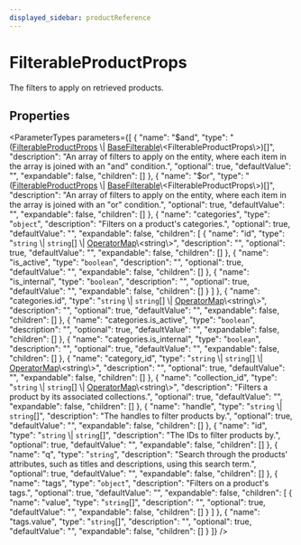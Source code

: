 ```yaml
---
displayed_sidebar: productReference
---
```



# FilterableProductProps

The filters to apply on retrieved products.

## Properties

<ParameterTypes parameters={[
  {
    "name": "$and",
    "type": "([FilterableProductProps](FilterableProductProps.mdx) \\| [BaseFilterable](BaseFilterable.mdx)\\&#60;FilterableProductProps\\&#62;)[]",
    "description": "An array of filters to apply on the entity, where each item in the array is joined with an \"and\" condition.",
    "optional": true,
    "defaultValue": "",
    "expandable": false,
    "children": []
  },
  {
    "name": "$or",
    "type": "([FilterableProductProps](FilterableProductProps.mdx) \\| [BaseFilterable](BaseFilterable.mdx)\\&#60;FilterableProductProps\\&#62;)[]",
    "description": "An array of filters to apply on the entity, where each item in the array is joined with an \"or\" condition.",
    "optional": true,
    "defaultValue": "",
    "expandable": false,
    "children": []
  },
  {
    "name": "categories",
    "type": "`object`",
    "description": "Filters on a product's categories.",
    "optional": true,
    "defaultValue": "",
    "expandable": false,
    "children": [
      {
        "name": "id",
        "type": "`string` \\| `string`[] \\| [OperatorMap](../types/OperatorMap.mdx)\\&#60;string\\&#62;",
        "description": "",
        "optional": true,
        "defaultValue": "",
        "expandable": false,
        "children": []
      },
      {
        "name": "is_active",
        "type": "`boolean`",
        "description": "",
        "optional": true,
        "defaultValue": "",
        "expandable": false,
        "children": []
      },
      {
        "name": "is_internal",
        "type": "`boolean`",
        "description": "",
        "optional": true,
        "defaultValue": "",
        "expandable": false,
        "children": []
      }
    ]
  },
  {
    "name": "categories.id",
    "type": "`string` \\| `string`[] \\| [OperatorMap](../types/OperatorMap.mdx)\\&#60;string\\&#62;",
    "description": "",
    "optional": true,
    "defaultValue": "",
    "expandable": false,
    "children": []
  },
  {
    "name": "categories.is_active",
    "type": "`boolean`",
    "description": "",
    "optional": true,
    "defaultValue": "",
    "expandable": false,
    "children": []
  },
  {
    "name": "categories.is_internal",
    "type": "`boolean`",
    "description": "",
    "optional": true,
    "defaultValue": "",
    "expandable": false,
    "children": []
  },
  {
    "name": "category_id",
    "type": "`string` \\| `string`[] \\| [OperatorMap](../types/OperatorMap.mdx)\\&#60;string\\&#62;",
    "description": "",
    "optional": true,
    "defaultValue": "",
    "expandable": false,
    "children": []
  },
  {
    "name": "collection_id",
    "type": "`string` \\| `string`[] \\| [OperatorMap](../types/OperatorMap.mdx)\\&#60;string\\&#62;",
    "description": "Filters a product by its associated collections.",
    "optional": true,
    "defaultValue": "",
    "expandable": false,
    "children": []
  },
  {
    "name": "handle",
    "type": "`string` \\| `string`[]",
    "description": "The handles to filter products by.",
    "optional": true,
    "defaultValue": "",
    "expandable": false,
    "children": []
  },
  {
    "name": "id",
    "type": "`string` \\| `string`[]",
    "description": "The IDs to filter products by.",
    "optional": true,
    "defaultValue": "",
    "expandable": false,
    "children": []
  },
  {
    "name": "q",
    "type": "`string`",
    "description": "Search through the products' attributes, such as titles and descriptions, using this search term.",
    "optional": true,
    "defaultValue": "",
    "expandable": false,
    "children": []
  },
  {
    "name": "tags",
    "type": "`object`",
    "description": "Filters on a product's tags.",
    "optional": true,
    "defaultValue": "",
    "expandable": false,
    "children": [
      {
        "name": "value",
        "type": "`string`[]",
        "description": "",
        "optional": true,
        "defaultValue": "",
        "expandable": false,
        "children": []
      }
    ]
  },
  {
    "name": "tags.value",
    "type": "`string`[]",
    "description": "",
    "optional": true,
    "defaultValue": "",
    "expandable": false,
    "children": []
  }
]} />
